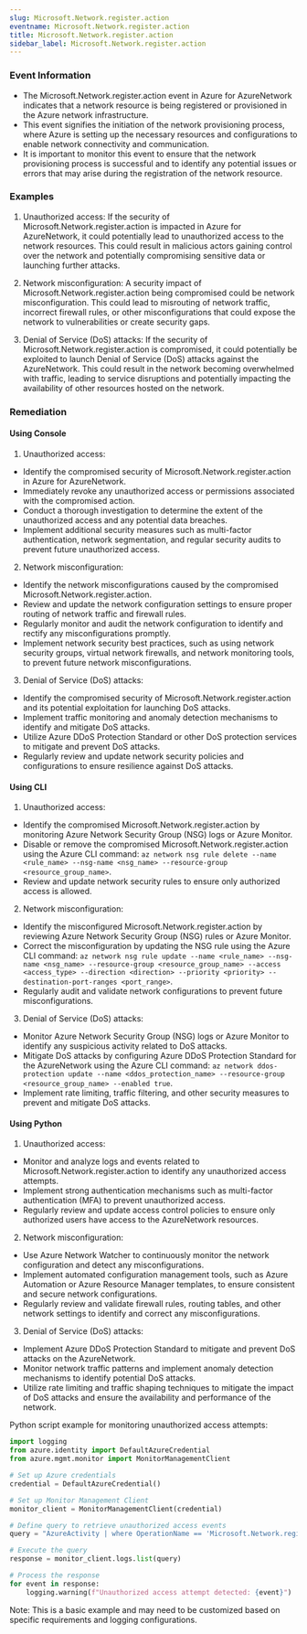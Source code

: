 ```yaml
--- 
slug: Microsoft.Network.register.action
eventname: Microsoft.Network.register.action
title: Microsoft.Network.register.action
sidebar_label: Microsoft.Network.register.action
---
```

                       
### Event Information

- The Microsoft.Network.register.action event in Azure for AzureNetwork indicates that a network resource is being registered or provisioned in the Azure network infrastructure.
- This event signifies the initiation of the network provisioning process, where Azure is setting up the necessary resources and configurations to enable network connectivity and communication.
- It is important to monitor this event to ensure that the network provisioning process is successful and to identify any potential issues or errors that may arise during the registration of the network resource.


### Examples

1. Unauthorized access: If the security of Microsoft.Network.register.action is impacted in Azure for AzureNetwork, it could potentially lead to unauthorized access to the network resources. This could result in malicious actors gaining control over the network and potentially compromising sensitive data or launching further attacks.

2. Network misconfiguration: A security impact of Microsoft.Network.register.action being compromised could be network misconfiguration. This could lead to misrouting of network traffic, incorrect firewall rules, or other misconfigurations that could expose the network to vulnerabilities or create security gaps.

3. Denial of Service (DoS) attacks: If the security of Microsoft.Network.register.action is compromised, it could potentially be exploited to launch Denial of Service (DoS) attacks against the AzureNetwork. This could result in the network becoming overwhelmed with traffic, leading to service disruptions and potentially impacting the availability of other resources hosted on the network.

### Remediation

#### Using Console

1. Unauthorized access:
- Identify the compromised security of Microsoft.Network.register.action in Azure for AzureNetwork.
- Immediately revoke any unauthorized access or permissions associated with the compromised action.
- Conduct a thorough investigation to determine the extent of the unauthorized access and any potential data breaches.
- Implement additional security measures such as multi-factor authentication, network segmentation, and regular security audits to prevent future unauthorized access.

2. Network misconfiguration:
- Identify the network misconfigurations caused by the compromised Microsoft.Network.register.action.
- Review and update the network configuration settings to ensure proper routing of network traffic and firewall rules.
- Regularly monitor and audit the network configuration to identify and rectify any misconfigurations promptly.
- Implement network security best practices, such as using network security groups, virtual network firewalls, and network monitoring tools, to prevent future network misconfigurations.

3. Denial of Service (DoS) attacks:
- Identify the compromised security of Microsoft.Network.register.action and its potential exploitation for launching DoS attacks.
- Implement traffic monitoring and anomaly detection mechanisms to identify and mitigate DoS attacks.
- Utilize Azure DDoS Protection Standard or other DoS protection services to mitigate and prevent DoS attacks.
- Regularly review and update network security policies and configurations to ensure resilience against DoS attacks.

#### Using CLI

1. Unauthorized access:
- Identify the compromised Microsoft.Network.register.action by monitoring Azure Network Security Group (NSG) logs or Azure Monitor.
- Disable or remove the compromised Microsoft.Network.register.action using the Azure CLI command: `az network nsg rule delete --name <rule_name> --nsg-name <nsg_name> --resource-group <resource_group_name>`.
- Review and update network security rules to ensure only authorized access is allowed.

2. Network misconfiguration:
- Identify the misconfigured Microsoft.Network.register.action by reviewing Azure Network Security Group (NSG) rules or Azure Monitor.
- Correct the misconfiguration by updating the NSG rule using the Azure CLI command: `az network nsg rule update --name <rule_name> --nsg-name <nsg_name> --resource-group <resource_group_name> --access <access_type> --direction <direction> --priority <priority> --destination-port-ranges <port_range>`.
- Regularly audit and validate network configurations to prevent future misconfigurations.

3. Denial of Service (DoS) attacks:
- Monitor Azure Network Security Group (NSG) logs or Azure Monitor to identify any suspicious activity related to DoS attacks.
- Mitigate DoS attacks by configuring Azure DDoS Protection Standard for the AzureNetwork using the Azure CLI command: `az network ddos-protection update --name <ddos_protection_name> --resource-group <resource_group_name> --enabled true`.
- Implement rate limiting, traffic filtering, and other security measures to prevent and mitigate DoS attacks.

#### Using Python

1. Unauthorized access:
- Monitor and analyze logs and events related to Microsoft.Network.register.action to identify any unauthorized access attempts.
- Implement strong authentication mechanisms such as multi-factor authentication (MFA) to prevent unauthorized access.
- Regularly review and update access control policies to ensure only authorized users have access to the AzureNetwork resources.

2. Network misconfiguration:
- Use Azure Network Watcher to continuously monitor the network configuration and detect any misconfigurations.
- Implement automated configuration management tools, such as Azure Automation or Azure Resource Manager templates, to ensure consistent and secure network configurations.
- Regularly review and validate firewall rules, routing tables, and other network settings to identify and correct any misconfigurations.

3. Denial of Service (DoS) attacks:
- Implement Azure DDoS Protection Standard to mitigate and prevent DoS attacks on the AzureNetwork.
- Monitor network traffic patterns and implement anomaly detection mechanisms to identify potential DoS attacks.
- Utilize rate limiting and traffic shaping techniques to mitigate the impact of DoS attacks and ensure the availability and performance of the network.

Python script example for monitoring unauthorized access attempts:

```python
import logging
from azure.identity import DefaultAzureCredential
from azure.mgmt.monitor import MonitorManagementClient

# Set up Azure credentials
credential = DefaultAzureCredential()

# Set up Monitor Management Client
monitor_client = MonitorManagementClient(credential)

# Define query to retrieve unauthorized access events
query = "AzureActivity | where OperationName == 'Microsoft.Network.register.action' and ResultType == 'Failed'"

# Execute the query
response = monitor_client.logs.list(query)

# Process the response
for event in response:
    logging.warning(f"Unauthorized access attempt detected: {event}")
```

Note: This is a basic example and may need to be customized based on specific requirements and logging configurations.


 